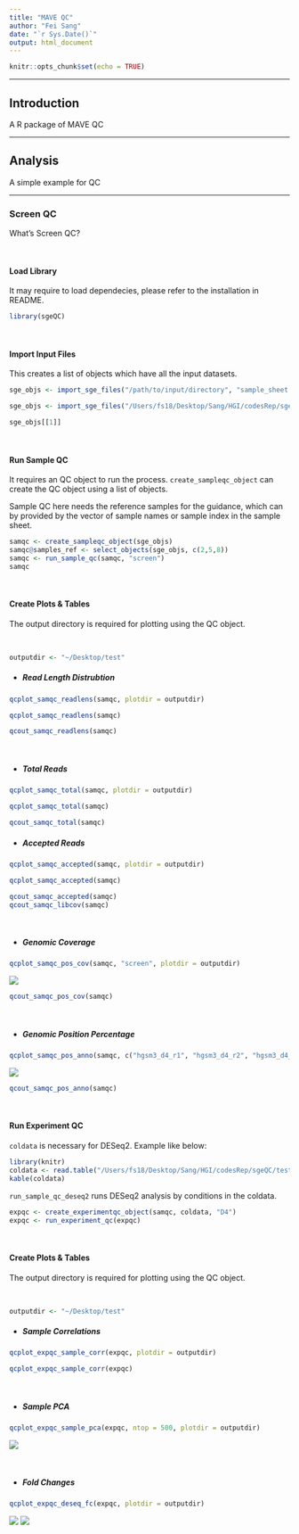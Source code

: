 ```yaml
---
title: "MAVE QC"
author: "Fei Sang"
date: "`r Sys.Date()`"
output: html_document
---
```


```r
knitr::opts_chunk$set(echo = TRUE)
```

---

## Introduction
A R package of MAVE QC

---

## Analysis
A simple example for QC

---

### Screen QC
What's Screen QC?

<br>

#### Load Library 
It may require to load dependecies, please refer to the installation in README.

```r
library(sgeQC)
```

<br>

#### Import Input Files
This creates a list of objects which have all the input datasets. 

```r
sge_objs <- import_sge_files("/path/to/input/directory", "sample_sheet.tsv")
```

```r
sge_objs <- import_sge_files("/Users/fs18/Desktop/Sang/HGI/codesRep/sgeQC/test/screen", "sample_sheet.tsv")
```

```r
sge_objs[[1]]
```

<br>

#### Run Sample QC
It requires an QC object to run the process. `create_sampleqc_object` can create the QC object using a list of objects.

Sample QC here needs the reference samples for the guidance, which can by provided by the vector of sample names or sample index in the sample sheet.

```r
samqc <- create_sampleqc_object(sge_objs)
samqc@samples_ref <- select_objects(sge_objs, c(2,5,8))
samqc <- run_sample_qc(samqc, "screen")
samqc
```

<br>

#### Create Plots & Tables
The output directory is required for plotting using the QC object.

<br>

```r
outputdir <- "~/Desktop/test"
```

* ##### Read Length Distrubtion
```r
qcplot_samqc_readlens(samqc, plotdir = outputdir)
```

```r
qcplot_samqc_readlens(samqc)
```

```r
qcout_samqc_readlens(samqc)
```

<br>

* ##### Total Reads
```r
qcplot_samqc_total(samqc, plotdir = outputdir)
```

```r
qcplot_samqc_total(samqc)
```

```r
qcout_samqc_total(samqc)
```

* ##### Accepted Reads
```r
qcplot_samqc_accepted(samqc, plotdir = outputdir)
```

```r
qcplot_samqc_accepted(samqc)
```

```r
qcout_samqc_accepted(samqc)
qcout_samqc_libcov(samqc)
```

<br>

* ##### Genomic Coverage
```r
qcplot_samqc_pos_cov(samqc, "screen", plotdir = outputdir)
```

![](/Users/fs18/Desktop/test/sample_qc_position_cov.dots.png)

```r
qcout_samqc_pos_cov(samqc)
```

<br>

* ##### Genomic Position Percentage
```r
qcplot_samqc_pos_anno(samqc, c("hgsm3_d4_r1", "hgsm3_d4_r2", "hgsm3_d4_r3"), type = "lof", plotdir = outputdir)
```

![](/Users/fs18/Desktop/test/sample_qc_position_anno.lof_dots.png)

```r
qcout_samqc_pos_anno(samqc)
```

<br>

#### Run Experiment QC
`coldata` is necessary for DESeq2. Example like below:
```r
library(knitr)
coldata <- read.table("/Users/fs18/Desktop/Sang/HGI/codesRep/sgeQC/test/screen/sample_coldata.tsv", header = TRUE, row.names = 1)
kable(coldata)
```

`run_sample_qc_deseq2` runs DESeq2 analysis by conditions in the coldata.

```r
expqc <- create_experimentqc_object(samqc, coldata, "D4")
expqc <- run_experiment_qc(expqc)
```

<br>

#### Create Plots & Tables
The output directory is required for plotting using the QC object.

<br>

```r
outputdir <- "~/Desktop/test"
```

* ##### Sample Correlations
```r
qcplot_expqc_sample_corr(expqc, plotdir = outputdir)
```

```r
qcplot_expqc_sample_corr(expqc)
```

<br>

* ##### Sample PCA
```r
qcplot_expqc_sample_pca(expqc, ntop = 500, plotdir = outputdir)
```

![](/Users/fs18/Desktop/test/sample_qc_pca_samples.png)

<br>

* ##### Fold Changes
```r
qcplot_expqc_deseq_fc(expqc, plotdir = outputdir)
```

![](/Users/fs18/Desktop/test/sample_qc_deseq_fc.condition_D7_vs_D4.violin.png)
![](/Users/fs18/Desktop/test/sample_qc_deseq_fc.condition_D15_vs_D4.violin.png)